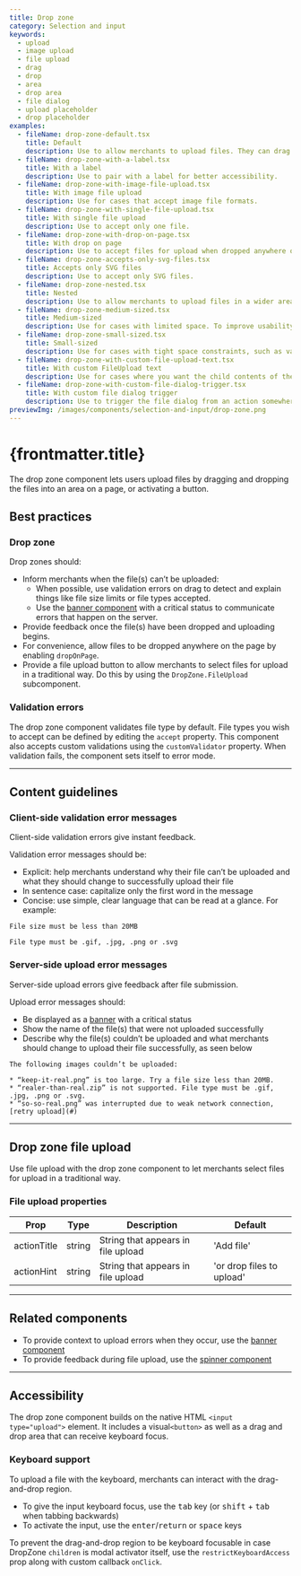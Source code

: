 ```yaml
---
title: Drop zone
category: Selection and input
keywords:
  - upload
  - image upload
  - file upload
  - drag
  - drop
  - area
  - drop area
  - file dialog
  - upload placeholder
  - drop placeholder
examples:
  - fileName: drop-zone-default.tsx
    title: Default
    description: Use to allow merchants to upload files. They can drag and drop files into the dashed area, or upload traditionally by clicking the “Add file” button or anywhere inside the dashed area.
  - fileName: drop-zone-with-a-label.tsx
    title: With a label
    description: Use to pair with a label for better accessibility.
  - fileName: drop-zone-with-image-file-upload.tsx
    title: With image file upload
    description: Use for cases that accept image file formats.
  - fileName: drop-zone-with-single-file-upload.tsx
    title: With single file upload
    description: Use to accept only one file.
  - fileName: drop-zone-with-drop-on-page.tsx
    title: With drop on page
    description: Use to accept files for upload when dropped anywhere on the page.
  - fileName: drop-zone-accepts-only-svg-files.tsx
    title: Accepts only SVG files
    description: Use to accept only SVG files.
  - fileName: drop-zone-nested.tsx
    title: Nested
    description: Use to allow merchants to upload files in a wider area than the visible drop zone.
  - fileName: drop-zone-medium-sized.tsx
    title: Medium-sized
    description: Use for cases with limited space. To improve usability, nest medium-sized drop zone in a larger drop zone with no outline. See the nested dropzone example.
  - fileName: drop-zone-small-sized.tsx
    title: Small-sized
    description: Use for cases with tight space constraints, such as variant thumbnails on the Product details page. To improve usability, nest small-sized drop zone in a larger drop zone with no outline. See the nested dropzone example.
  - fileName: drop-zone-with-custom-file-upload-text.tsx
    title: With custom FileUpload text
    description: Use for cases where you want the child contents of the dropzone to determine its height.
  - fileName: drop-zone-with-custom-file-dialog-trigger.tsx
    title: With custom file dialog trigger
    description: Use to trigger the file dialog from an action somewhere else on the page.
previewImg: /images/components/selection-and-input/drop-zone.png
---
```


# {frontmatter.title}

<Lede>

The drop zone component lets users upload files by dragging and dropping the files into an area on a page, or activating a button.

</Lede>

<Examples />

<Props componentName={frontmatter.title} />

## Best practices

### Drop zone

Drop zones should:

- Inform merchants when the file(s) can’t be uploaded:
  - When possible, use validation errors on drag to detect and explain things like file size limits or file types accepted.
  - Use the [banner component](https://polaris.shopify.com/components/feedback-indicators/banner) with a critical status to communicate errors that happen on the server.
- Provide feedback once the file(s) have been dropped and uploading begins.
- For convenience, allow files to be dropped anywhere on the page by enabling `dropOnPage`.
- Provide a file upload button to allow merchants to select files for upload in a traditional way. Do this by using the `DropZone.FileUpload` subcomponent.

### Validation errors

The drop zone component validates file type by default. File types you wish to accept can be defined by editing the `accept` property. This component also accepts custom validations using the `customValidator` property. When validation fails, the component sets itself to error mode.

---

## Content guidelines

### Client-side validation error messages

Client-side validation errors give instant feedback.

Validation error messages should be:

- Explicit: help merchants understand why their file can’t be uploaded and what they should change to successfully upload their file
- In sentence case: capitalize only the first word in the message
- Concise: use simple, clear language that can be read at a glance. For example:

`File size must be less than 20MB`

`File type must be .gif, .jpg, .png or .svg`

### Server-side upload error messages

Server-side upload errors give feedback after file submission.

Upload error messages should:

- Be displayed as a [banner](https://polaris.shopify.com/components/feedback-indicators/banner) with a critical status
- Show the name of the file(s) that were not uploaded successfully
- Describe why the file(s) couldn’t be uploaded and what merchants should change to upload their file successfully, as seen below

```
The following images couldn’t be uploaded:

* “keep-it-real.png” is too large. Try a file size less than 20MB.
* “realer-than-real.zip” is not supported. File type must be .gif, .jpg, .png or .svg.
* “so-so-real.png” was interrupted due to weak network connection, [retry upload](#)
```

---

## Drop zone file upload

Use file upload with the drop zone component to let merchants select files for upload in a traditional way.

### File upload properties

| Prop        | Type   | Description                        | Default                   |
| ----------- | ------ | ---------------------------------- | ------------------------- |
| actionTitle | string | String that appears in file upload | 'Add file'                |
| actionHint  | string | String that appears in file upload | 'or drop files to upload' |

---

## Related components

- To provide context to upload errors when they occur, use the [banner component](https://polaris.shopify.com/components/feedback-indicators/banner)
- To provide feedback during file upload, use the [spinner component](https://polaris.shopify.com/components/spinner)

---

## Accessibility

The drop zone component builds on the native HTML `<input type="upload">` element. It includes a visual`<button>` as well as a drag and drop area that can receive keyboard focus.

### Keyboard support

To upload a file with the keyboard, merchants can interact with the drag-and-drop region.

- To give the input keyboard focus, use the <kbd>tab</kbd> key (or <kbd>shift</kbd> + <kbd>tab</kbd> when tabbing backwards)
- To activate the input, use the <kbd>enter</kbd>/<kbd>return</kbd> or <kbd>space</kbd> keys

To prevent the drag-and-drop region to be keyboard focusable in case DropZone `children` is modal activator itself, use the `restrictKeyboardAccess` prop along with custom callback `onClick`.
